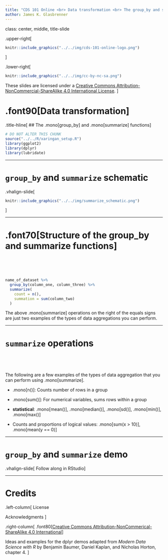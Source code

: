 ```yaml
---
title: "CDS 101 Online <br> Data transformation <br> The group_by and summarize functions"
author: James K. Glasbrenner
---
```


class: center, middle, title-slide

.upper-right[
```r
knitr::include_graphics("../../img/cds-101-online-logo.png")
```
]

.lower-right[
```r
knitr::include_graphics("../../img/cc-by-nc-sa.png")
```

These slides are licensed under a [Creative Commons Attribution-NonCommercial-ShareAlike 4.0 International License](http://creativecommons.org/licenses/by-nc-sa/4.0/).
]

# .font90[Data transformation]
.title-hline[
## The .mono[group_by] and .mono[summarize] functions
]

```r
# DO NOT ALTER THIS CHUNK
source("../../R/xaringan_setup.R")
library(ggplot2)
library(dplyr)
library(lubridate)
```

---

# `group_by` and `summarize` schematic

.vhalign-slide[
```r
knitr::include_graphics("../../img/summarize_schematic.png")
```
]

---

# .font70[Structure of the group\_by and summarize functions]

<div style="margin-bottom: 17%;"></div>

```r
name_of_dataset %>%
  group_by(column_one, column_three) %>%
  summarize(
    count = n(),
    summation = sum(column_two)
  )
```

The above .mono[summarize] operations on the right of the equals signs are just two examples of the types of data aggregations you can perform.

---

# `summarize` operations

<div style="margin-bottom: 15%;"></div>

The following are a few examples of the types of data aggregation that you can perform using .mono[summarize].

* .mono[n()]: Counts number of rows in a group

* .mono[sum()]: For numerical variables, sums rows within a group

* **statistical**: .mono[mean()], .mono[median()], .mono[sd()], .mono[min()], .mono[max()]

* Counts and proportions of logical values: .mono[sum(x \> 10)], .mono[mean(y == 0)]

---

# `group_by` and `summarize` demo

.vhalign-slide[
Follow along in RStudio
]

---

# Credits

.left-column[
License

Acknowledgments
]

.right-column[
.font80[[Creative Commons Attribution-NonCommerical-ShareAlike 4.0 International](https://creativecommons.org/licenses/by-nc-sa/4.0/)]

Ideas and examples for the dplyr demos adapted from *Modern Data Science with R* by Benjamin Baumer, Daniel Kaplan, and Nicholas Horton, chapter 4.
]
